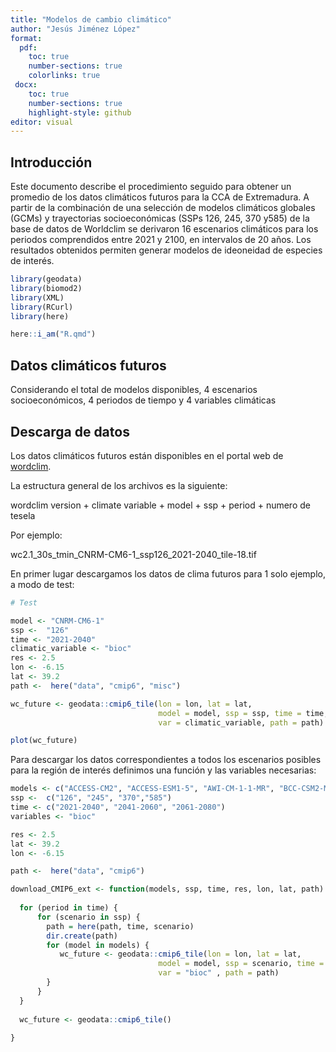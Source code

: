 ```yaml
---
title: "Modelos de cambio climático"
author: "Jesús Jiménez López"
format:
  pdf:
    toc: true
    number-sections: true
    colorlinks: true
 docx:
    toc: true
    number-sections: true
    highlight-style: github
editor: visual
---
```


## Introducción

Este documento describe el procedimiento seguido para obtener un promedio de los datos climáticos futuros para la CCA de Extremadura. A partir de la combinación de una selección de modelos climáticos globales (GCMs) y trayectorias socioeconómicas (SSPs 126, 245, 370 y585) de la base de datos de Worldclim se derivaron 16 escenarios climáticos para los periodos comprendidos entre 2021 y 2100, en intervalos de 20 años. Los resultados obtenidos permiten generar modelos de ideoneidad de especies de interés.

```r

library(geodata)
library(biomod2)
library(XML)
library(RCurl)
library(here)

here::i_am("R.qmd")

```

## Datos climáticos futuros

Considerando el total de modelos disponibles, 4 escenarios socioeconómicos, 4 periodos de tiempo y 4 variables climáticas

## Descarga de datos

Los datos climáticos futuros están disponibles en el portal web de [wordclim](https://www.worldclim.org/data/cmip6/cmip6_clim30s.html).

La estructura general de los archivos es la siguiente:

wordclim version + climate variable + model + ssp + period + numero de tesela

Por ejemplo:

wc2.1_30s_tmin_CNRM-CM6-1_ssp126_2021-2040_tile-18.tif

En primer lugar descargamos los datos de clima futuros para 1 solo ejemplo, a modo de test:

```r

# Test

model <- "CNRM-CM6-1"
ssp <-  "126"
time <- "2021-2040"
climatic_variable <- "bioc"
res <- 2.5
lon <- -6.15
lat <- 39.2 
path <-  here("data", "cmip6", "misc")

wc_future <- geodata::cmip6_tile(lon = lon, lat = lat,
                                 model = model, ssp = ssp, time = time,
                                 var = climatic_variable, path = path)


```

```r

plot(wc_future)
```

Para descargar los datos correspondientes a todos los escenarios posibles para la región de interés definimos una función y las variables necesarias:

```r

models <- c("ACCESS-CM2", "ACCESS-ESM1-5", "AWI-CM-1-1-MR", "BCC-CSM2-MR", "CanESM5", "CanESM5-CanOE", "CMCC-ESM2", "CNRM-CM6-1", "CNRM-CM6-1-HR", "CNRM-ESM2-1", "EC-Earth3-Veg", "EC-Earth3-Veg-LR", "FIO-ESM-2-0", "GFDL-ESM4", "GISS-E2-1-G", "GISS-E2-1-H", "HadGEM3-GC31-LL", "INM-CM4-8", "INM-CM5-0", "IPSL-CM6A-LR", "MIROC-ES2L", "MIROC6", "MPI-ESM1-2-HR", "MPI-ESM1-2-LR", "MRI-ESM2-0", "UKESM1-0-LL")
ssp <-  c("126", "245", "370","585")
time <- c("2021-2040", "2041-2060", "2061-2080")
variables <- "bioc"

res <- 2.5
lat <- 39.2 
lon <- -6.15

path <-  here("data", "cmip6")

download_CMIP6_ext <- function(models, ssp, time, res, lon, lat, path) {
  
  for (period in time) {
      for (scenario in ssp) {
        path = here(path, time, scenario)
        dir.create(path)
        for (model in models) {
           wc_future <- geodata::cmip6_tile(lon = lon, lat = lat,
                                 model = model, ssp = scenario, time = period,
                                 var = "bioc" , path = path)
        }
      }
  }
  
  wc_future <- geodata::cmip6_tile()
  
}


```
